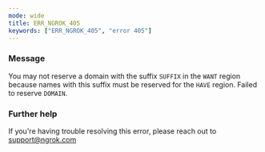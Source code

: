 ```yaml
---
mode: wide
title: ERR_NGROK_405
keywords: ["ERR_NGROK_405", "error 405"]
---
```



### Message

You may not reserve a domain with the suffix `SUFFIX` in the `WANT` region because names with this suffix must be reserved for the `HAVE` region. Failed to reserve `DOMAIN`.

<ErrorDetails />

### Further help

If you're having trouble resolving this error, please reach out to [support@ngrok.com](mailto:support@ngrok.com?subject=Help%20with%20ERR_NGROK_405)
